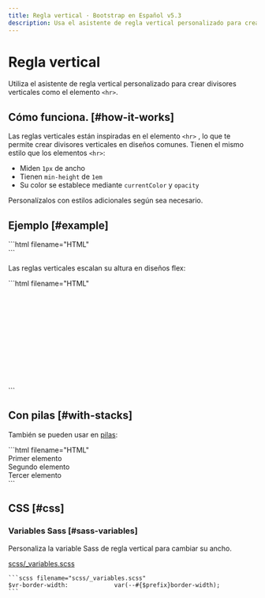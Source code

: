 ```yaml
---
title: Regla vertical · Bootstrap en Español v5.3
description: Usa el asistente de regla vertical personalizado para crear divisores verticales como el elemento <hr>.
---
```


# Regla vertical

Utiliza el asistente de regla vertical personalizado para crear divisores verticales como el elemento `<hr>`.

Cómo funciona. [#how-it-works]
-------------------------------

Las reglas verticales están inspiradas en el elemento `<hr>` , lo que te permite crear divisores verticales en diseños comunes. Tienen el mismo estilo que los elementos `<hr>`:

* Miden `1px` de ancho
* Tienen `min-height` de `1em`
* Su color se establece mediante `currentColor` y `opacity`

Personalízalos con estilos adicionales según sea necesario.

Ejemplo [#example]
-------------------

<DemoIframe path="/demos/bootstrap/5.3/helpers/vertical-rule/example-1.html">
    ```html filename="HTML"
    <div class="vr"></div>
    ```
</DemoIframe>

Las reglas verticales escalan su altura en diseños flex:

<DemoIframe path="/demos/bootstrap/5.3/helpers/vertical-rule/example-2.html">
    ```html filename="HTML"
    <div class="d-flex" style="height: 200px;">
        <div class="vr"></div>
    </div>
    ```
</DemoIframe>

Con pilas [#with-stacks]
-------------------------

También se pueden usar en [pilas](/bootstrap/5.3/helpers/stacks/):

<DemoIframe path="/demos/bootstrap/5.3/helpers/vertical-rule/with-stacks.html">
    ```html filename="HTML"
    <div class="hstack gap-3">
        <div class="p-2">Primer elemento</div>
        <div class="p-2 ms-auto">Segundo elemento</div>
        <div class="vr"></div>
        <div class="p-2">Tercer elemento</div>
    </div>
    ```
</DemoIframe>

CSS [#css]
-----------

### Variables Sass [#sass-variables]

Personaliza la variable Sass de regla vertical para cambiar su ancho.

[scss/_variables.scss](https://github.com/twbs/bootstrap/blob/v5.3.2/scss/_variables.scss)

    ```scss filename="scss/_variables.scss"
    $vr-border-width:             var(--#{$prefix}border-width);
    ```